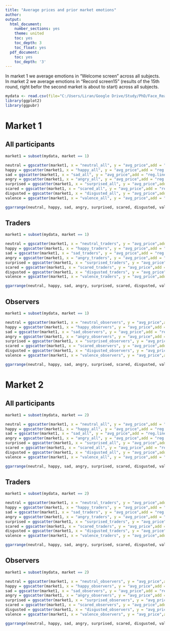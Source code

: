 ```yaml
---
title: "Average prices and prior market emotions"
author: 
output:
  html_document:
    number_sections: yes
    theme: united
    toc: yes
    toc_depth: 3
    toc_float: yes
  pdf_document:
    toc: yes
    toc_depth: '3'
---
```



In market 1 we average emotions in "Welcome screen" across all subjects.
In market 2 we average emotions in "Record screen15" (results of the 15th round, right befor the second market is about to start) across all subjects.

```r
mydata <- read.csv(file="C:/Users/Liran/Google Drive/Study/PhD/Face_Reader/The_Experiment/breaban_noussair_hyp/S1_S6_transpose_with_t-1_record_stage_emotions_short_term_market_level.csv", header=TRUE, sep=",")
library(ggplot2)
library(ggpubr)

```

# Market 1 {.tabset}

## All participants 

```r

market1 = subset(mydata, market == 1)

neutral = ggscatter(market1, x = "neutral_all", y = "avg_price",add = "reg.line", ggtheme = theme_classic(),xlab = "Neutral",ylab = "") + stat_cor(method = "pearson") 
happy = ggscatter(market1, x = "happy_all", y = "avg_price",add = "reg.line", ggtheme = theme_classic(),xlab = "Happy",ylab = "") + stat_cor(method = "pearson") 
sad = ggscatter(market1, x = "sad_all", y = "avg_price",add = "reg.line", ggtheme = theme_classic(),xlab = "Sad",ylab = "") + stat_cor(method = "pearson") 
angry = ggscatter(market1, x = "angry_all", y = "avg_price",add = "reg.line", ggtheme = theme_classic(),xlab = "Angry",ylab = "") + stat_cor(method = "pearson") 
surprised = ggscatter(market1, x = "surprised_all", y = "avg_price",add = "reg.line", ggtheme = theme_classic(),xlab = "Surprised",ylab = "") + stat_cor(method = "pearson") 
scared = ggscatter(market1, x = "scared_all", y = "avg_price",add = "reg.line", ggtheme = theme_classic(),xlab = "Scared",ylab = "") + stat_cor(method = "pearson") 
disgusted = ggscatter(market1, x = "disgusted_all", y = "avg_price",add = "reg.line", ggtheme = theme_classic(),xlab = "Disgusted",ylab = "") + stat_cor(method = "pearson") 
valence = ggscatter(market1, x = "valence_all", y = "avg_price",add = "reg.line", ggtheme = theme_classic(),xlab = "Valence",ylab = "") + stat_cor(method = "pearson") 

ggarrange(neutral, happy, sad, angry, surprised, scared, disgusted, valence, ncol = 3, nrow = 3)

```

## Traders

```r

market1 = subset(mydata, market == 1)

neutral = ggscatter(market1, x = "neutral_traders", y = "avg_price",add = "reg.line", ggtheme = theme_classic(),xlab = "Neutral",ylab = "") + stat_cor(method = "pearson") 
happy = ggscatter(market1, x = "happy_traders", y = "avg_price",add = "reg.line", ggtheme = theme_classic(),xlab = "Happy",ylab = "") + stat_cor(method = "pearson") 
sad = ggscatter(market1, x = "sad_traders", y = "avg_price",add = "reg.line", ggtheme = theme_classic(),xlab = "Sad",ylab = "") + stat_cor(method = "pearson") 
angry = ggscatter(market1, x = "angry_traders", y = "avg_price",add = "reg.line", ggtheme = theme_classic(),xlab = "Angry",ylab = "") + stat_cor(method = "pearson") 
surprised = ggscatter(market1, x = "surprised_traders", y = "avg_price",add = "reg.line", ggtheme = theme_classic(),xlab = "Surprised",ylab = "") + stat_cor(method = "pearson") 
scared = ggscatter(market1, x = "scared_traders", y = "avg_price",add = "reg.line", ggtheme = theme_classic(),xlab = "Scared",ylab = "") + stat_cor(method = "pearson") 
disgusted = ggscatter(market1, x = "disgusted_traders", y = "avg_price",add = "reg.line", ggtheme = theme_classic(),xlab = "Disgusted",ylab = "") + stat_cor(method = "pearson") 
valence = ggscatter(market1, x = "valence_traders", y = "avg_price",add = "reg.line", ggtheme = theme_classic(),xlab = "Valence",ylab = "") + stat_cor(method = "pearson") 

ggarrange(neutral, happy, sad, angry, surprised, scared, disgusted, valence, ncol = 3, nrow = 3)

```

## Observers

```r

market1 = subset(mydata, market == 1)

neutral = ggscatter(market1, x = "neutral_observers", y = "avg_price",add = "reg.line", ggtheme = theme_classic(),xlab = "Neutral",ylab = "") + stat_cor(method = "pearson") 
happy = ggscatter(market1, x = "happy_observers", y = "avg_price",add = "reg.line", ggtheme = theme_classic(),xlab = "Happy",ylab = "") + stat_cor(method = "pearson") 
sad = ggscatter(market1, x = "sad_observers", y = "avg_price",add = "reg.line", ggtheme = theme_classic(),xlab = "Sad",ylab = "") + stat_cor(method = "pearson") 
angry = ggscatter(market1, x = "angry_observers", y = "avg_price",add = "reg.line", ggtheme = theme_classic(),xlab = "Angry",ylab = "") + stat_cor(method = "pearson") 
surprised = ggscatter(market1, x = "surprised_observers", y = "avg_price",add = "reg.line", ggtheme = theme_classic(),xlab = "Surprised",ylab = "") + stat_cor(method = "pearson") 
scared = ggscatter(market1, x = "scared_observers", y = "avg_price",add = "reg.line", ggtheme = theme_classic(),xlab = "Scared",ylab = "") + stat_cor(method = "pearson") 
disgusted = ggscatter(market1, x = "disgusted_observers", y = "avg_price",add = "reg.line", ggtheme = theme_classic(),xlab = "Disgusted",ylab = "") + stat_cor(method = "pearson") 
valence = ggscatter(market1, x = "valence_observers", y = "avg_price",add = "reg.line", ggtheme = theme_classic(),xlab = "Valence",ylab = "") + stat_cor(method = "pearson") 

ggarrange(neutral, happy, sad, angry, surprised, scared, disgusted, valence, ncol = 3, nrow = 3)

```

# Market 2 {.tabset}

## All participants 

```r

market1 = subset(mydata, market == 2)

neutral = ggscatter(market1, x = "neutral_all", y = "avg_price",add = "reg.line", ggtheme = theme_classic(),xlab = "Neutral",ylab = "") + stat_cor(method = "pearson") 
happy = ggscatter(market1, x = "happy_all", y = "avg_price",add = "reg.line", ggtheme = theme_classic(),xlab = "Happy",ylab = "") + stat_cor(method = "pearson") 
sad = ggscatter(market1, x = "sad_all", y = "avg_price",add = "reg.line", ggtheme = theme_classic(),xlab = "Sad",ylab = "") + stat_cor(method = "pearson") 
angry = ggscatter(market1, x = "angry_all", y = "avg_price",add = "reg.line", ggtheme = theme_classic(),xlab = "Angry",ylab = "") + stat_cor(method = "pearson") 
surprised = ggscatter(market1, x = "surprised_all", y = "avg_price",add = "reg.line", ggtheme = theme_classic(),xlab = "Surprised",ylab = "") + stat_cor(method = "pearson") 
scared = ggscatter(market1, x = "scared_all", y = "avg_price",add = "reg.line", ggtheme = theme_classic(),xlab = "Scared",ylab = "") + stat_cor(method = "pearson") 
disgusted = ggscatter(market1, x = "disgusted_all", y = "avg_price",add = "reg.line", ggtheme = theme_classic(),xlab = "Disgusted",ylab = "") + stat_cor(method = "pearson") 
valence = ggscatter(market1, x = "valence_all", y = "avg_price",add = "reg.line", ggtheme = theme_classic(),xlab = "Valence",ylab = "") + stat_cor(method = "pearson") 

ggarrange(neutral, happy, sad, angry, surprised, scared, disgusted, valence, ncol = 3, nrow = 3)

```

## Traders

```r

market1 = subset(mydata, market == 2)

neutral = ggscatter(market1, x = "neutral_traders", y = "avg_price",add = "reg.line", ggtheme = theme_classic(),xlab = "Neutral",ylab = "") + stat_cor(method = "pearson") 
happy = ggscatter(market1, x = "happy_traders", y = "avg_price",add = "reg.line", ggtheme = theme_classic(),xlab = "Happy",ylab = "") + stat_cor(method = "pearson") 
sad = ggscatter(market1, x = "sad_traders", y = "avg_price",add = "reg.line", ggtheme = theme_classic(),xlab = "Sad",ylab = "") + stat_cor(method = "pearson") 
angry = ggscatter(market1, x = "angry_traders", y = "avg_price",add = "reg.line", ggtheme = theme_classic(),xlab = "Angry",ylab = "") + stat_cor(method = "pearson") 
surprised = ggscatter(market1, x = "surprised_traders", y = "avg_price",add = "reg.line", ggtheme = theme_classic(),xlab = "Surprised",ylab = "") + stat_cor(method = "pearson") 
scared = ggscatter(market1, x = "scared_traders", y = "avg_price",add = "reg.line", ggtheme = theme_classic(),xlab = "Scared",ylab = "") + stat_cor(method = "pearson") 
disgusted = ggscatter(market1, x = "disgusted_traders", y = "avg_price",add = "reg.line", ggtheme = theme_classic(),xlab = "Disgusted",ylab = "") + stat_cor(method = "pearson") 
valence = ggscatter(market1, x = "valence_traders", y = "avg_price",add = "reg.line", ggtheme = theme_classic(),xlab = "Valence",ylab = "") + stat_cor(method = "pearson") 

ggarrange(neutral, happy, sad, angry, surprised, scared, disgusted, valence, ncol = 3, nrow = 3)

```

## Observers

```r

market1 = subset(mydata, market == 2)

neutral = ggscatter(market1, x = "neutral_observers", y = "avg_price",add = "reg.line", ggtheme = theme_classic(),xlab = "Neutral",ylab = "") + stat_cor(method = "pearson") 
happy = ggscatter(market1, x = "happy_observers", y = "avg_price",add = "reg.line", ggtheme = theme_classic(),xlab = "Happy",ylab = "") + stat_cor(method = "pearson") 
sad = ggscatter(market1, x = "sad_observers", y = "avg_price",add = "reg.line", ggtheme = theme_classic(),xlab = "Sad",ylab = "") + stat_cor(method = "pearson") 
angry = ggscatter(market1, x = "angry_observers", y = "avg_price",add = "reg.line", ggtheme = theme_classic(),xlab = "Angry",ylab = "") + stat_cor(method = "pearson") 
surprised = ggscatter(market1, x = "surprised_observers", y = "avg_price",add = "reg.line", ggtheme = theme_classic(),xlab = "Surprised",ylab = "") + stat_cor(method = "pearson") 
scared = ggscatter(market1, x = "scared_observers", y = "avg_price",add = "reg.line", ggtheme = theme_classic(),xlab = "Scared",ylab = "") + stat_cor(method = "pearson") 
disgusted = ggscatter(market1, x = "disgusted_observers", y = "avg_price",add = "reg.line", ggtheme = theme_classic(),xlab = "Disgusted",ylab = "") + stat_cor(method = "pearson") 
valence = ggscatter(market1, x = "valence_observers", y = "avg_price",add = "reg.line", ggtheme = theme_classic(),xlab = "Valence",ylab = "") + stat_cor(method = "pearson") 

ggarrange(neutral, happy, sad, angry, surprised, scared, disgusted, valence, ncol = 3, nrow = 3)

```

